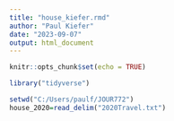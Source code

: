 ```yaml
---
title: "house_kiefer.rmd"
author: "Paul Kiefer"
date: "2023-09-07"
output: html_document
---
```


```r
knitr::opts_chunk$set(echo = TRUE)
```

```r
library("tidyverse")
```

```r
setwd("C:/Users/paulf/JOUR772")
house_2020=read_delim("2020Travel.txt")
```

